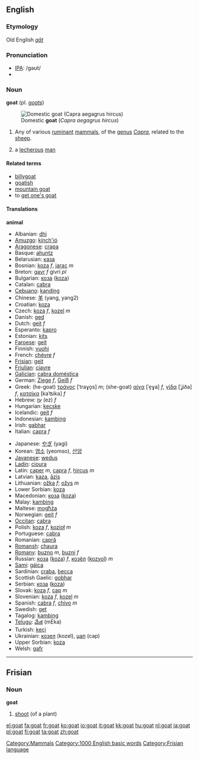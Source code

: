 ==English==
===Etymology===
Old English ''[[gāt]]''
===Pronunciation===
*[[w:IPA|IPA]]: /gəʊt/
*{{audio|en-us-goat.ogg|Audio (US)}}
===Noun===
'''goat''' (pl. ''[[goats]]'')

[[Image:Gorge du Verdon Goat 0254.jpg|thumb|right|Domestic '''goat''' (''Capra aegagrus hircus'')]]

# Any of various [[ruminant]] [[mammal]]s, of the [[genus]] ''[[Capra]]'', related to the [[sheep]].
#{{slang}} a [[lecherous]] [[man]]

==== Related terms ====
*[[billygoat]]
*[[goatish]]
*[[mountain goat]]
*to [[get one's goat]]

==== Translations ====
'''animal'''
{{top}}
*Albanian: [[dhi]]
*[[Amuzgo]]: [[kínch'ió]]
*[[Aragonese]]: [[crapa]]
*Basque: [[ahuntz]]
*Belarusian: [[каза]]
*Bosnian: [[koza]] ''f'', [[jarac]] ''m''
*Breton: [[gavr]] ''f'' givri ''pl''
*Bulgarian: [[коза]] ([[koza]])
*Catalan: [[cabra]]
*[[Cebuano]]: [[kanding]]
*Chinese: [[羊]] (yang, yang2)
*Croatian: [[koza]]
*Czech: [[koza]] ''f'', [[kozel]] ''m''
*Danish: [[ged]]
*Dutch: [[geit]] ''f''
*Esperanto: [[kapro]]
*Estonian: [[kits]]
*[[Faroese]]: [[geit]]
*Finnish: [[vuohi]]
*French: [[chèvre]] ''f''
*[[Frisian]]: [[geit]]
*[[Friulian]]: [[cjavre]]
*[[Galician]]: [[cabra doméstica]]
*German: [[Ziege]] ''f'', [[Geiß]] ''f''
*Greek: (he-goat) [[τράγος]] [ˈtraɣo̞s] ''m''; (she-goat) [[αίγα]] [ˈe̞ɣa] ''f'', [[γίδα]] [ˈʝiða] ''f'', [[κατσίκα]] [kaˈʦika] ''f''
*Hebrew: [[עֵז]] (ez) ''f''
*Hungarian: [[kecske]]
*Icelandic: [[geit]] ''f''
*Indonesian: [[kambing]]
*Irish: [[gabhar]]
*Italian: [[capra]] ''f''
{{mid}}
*Japanese: [[やぎ]] (yagi)
*Korean: [[염소]] (yeomso), [[산양]]
*[[Javanese]]: [[wedus]]
*[[Ladin]]: [[cioura]]
*Latin: [[caper]] ''m'', [[capra]] ''f'', [[hircus]] ''m''
*Latvian: [[kaza]], [[āzis]]
*Lithuanian: [[ožka]] ''f''; [[ožys]] ''m''
*Lower Sorbian: [[koza]]
*Macedonian: [[коза]] ([[koza]])
*Malay: [[kambing]]
*Maltese: [[mogħża]]
*Norwegian: [[geit]] ''f''
*[[Occitan]]: [[cabra]]
*Polish: [[koza]] ''f'', [[kozioł]] ''m''
*Portuguese: [[cabra]]
*Romanian: [[capră]]
*[[Romansh]]: [[chaura]]
*[[Romany]]: [[buzno]] ''m'', [[buzni]] ''f''
*Russian: [[коза]] ([[koza]]) ''f'', [[козёл]] ([[kozyol]]) ''m''
*[[Sami]]: [[gáica]]
*Sardinian: [[craba]], [[becca]]
*Scottish Gaelic: [[gobhar]]
*Serbian: [[коза]] ([[koza]])
*Slovak: [[koza#Slovak|koza]] ''f'', [[cap#Slovak|cap]] ''m''
*Slovenian: [[koza]] ''f'', [[kozel]] ''m''
*Spanish: [[cabra]] ''f'', [[chivo]] ''m''
*Swedish: [[get]]
*Tagalog: [[kambing]]
*[[Telugu]]: [[మేక]] (mEka)
*Turkish: [[keçi]]
*Ukrainian: [[козел]] (kozel), [[цап]] (cap)
*Upper Sorbian: [[koza]]
*Welsh: [[gafr]]
{{bottom}}

[[Category:Mammals]]
[[Category:1000 English basic words]]

----

==Frisian==
===Noun===
'''goat'''

# [[shoot]] (of a plant)

[[Category:Frisian language]]

[[el:goat]]
[[fa:goat]]
[[fr:goat]]
[[ko:goat]]
[[io:goat]]
[[it:goat]]
[[kk:goat]]
[[hu:goat]]
[[nl:goat]]
[[ja:goat]]
[[pl:goat]]
[[fi:goat]]
[[ta:goat]]
[[zh:goat]]